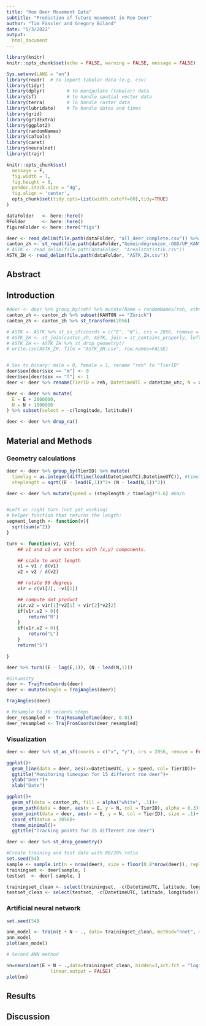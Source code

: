 ```yaml
---
title: "Roe Deer Movement Data"
subtitle: "Prediction of future movement in Roe Deer"
author: "Tim Fässler and Gregory Biland"
date: "5/3/2022"
output:
  html_document
---
```


```r
library(knitr)
knitr::opts_chunk$set(echo = FALSE, warning = FALSE, message = FALSE)
```

```r
Sys.setenv(LANG = "en")
library(readr)  # to import tabular data (e.g. csv)
library(tidyr)
library(dplyr)        # to manipulate (tabular) data
library(sf)           # to handle spatial vector data
library(terra)        # To handle raster data
library(lubridate)    # To handle dates and times
library(grid)
library(gridExtra)
library(ggplot2)
library(randomNames)
library(caTools)
library(caret)
library(neuralnet)
library(trajr)

knitr::opts_chunk$set(
  message = F,
  fig.width = 7,
  fig.height = 6,
  pandoc.stack.size = "4g",
  fig.align = 'center',
  opts_chunk$set(tidy.opts=list(width.cutoff=60),tidy=TRUE)
)

dataFolder   <- here::here()   
RFolder      <- here::here()         
figureFolder <- here::here("figs") 
```

```r
deer <- read_delim(file.path(dataFolder, "all_deer_complete.csv")) %>% data.frame()
canton_zh <- st_read(file.path(dataFolder,"Gemeindegrenzen_-OGD/UP_KANTON_F.shp"))
# ASTK <- read_delim(file.path(dataFolder, "Arealstatistik.csv"))
ASTK_ZH <- read_delim(file.path(dataFolder, "ASTK_ZH.csv"))
```
## Abstract

## Introduction

```r
#deer <- deer %>% group_by(reh) %>% mutate(Name = randomNames(reh, ethnicity = 4)) #Give deer names
canton_zh <- canton_zh %>% subset(KANTON == "Zürich")
canton_zh <- canton_zh %>% st_transform(2056)

# ASTK <- ASTK %>% st_as_sf(coords = c("E", "N"), crs = 2056, remove = FALSE)
# ASTK_ZH <- st_join(canton_zh, ASTK, join = st_contains_properly, left=TRUE)
# ASTK_ZH <- ASTK_ZH %>% st_drop_geometry()
# write.csv(ASTK_ZH, file = "ASTK_ZH.csv", row.names=FALSE)


# Sex to binary: male = 0, female = 1, rename "reh" to "TierID"
deer$sex[deer$sex == "m"] <- 0
deer$sex[deer$sex == "f"] <- 1
deer <- deer %>% rename(TierID = reh, DatetimeUTC = datetime_utc, N = x, E = y)

deer <- deer %>% mutate(
  E = E + 2000000,
  N = N + 1000000
) %>% subset(select = -c(longitude, latitude))

deer <- deer %>% drop_na()

```

## Material and Methods

### Geometry calculations

```r
deer <- deer %>% group_by(TierID) %>% mutate(
  timelag = as.integer(difftime(lead(DatetimeUTC),DatetimeUTC)), #timelag is in minutes
  steplength = sqrt((E - lead(E,1))^2+ (N - lead(N,1))^2))

deer <- deer %>% mutate(speed = (steplength / timelag)*3.6) #km/h


#Left or right turn (not yet working)
# helper function that returns the length:
segment_length <- function(v){
  sqrt(sum(v^2))
}

turn <- function(v1, v2){
    ## v1 and v2 are vectors with (x,y) components.

    ## scale to unit length
    v1 = v1 / d(v1)
    v2 = v2 / d(v2)

    ## rotate 90 degrees
    v1r = c(v1[2], -v1[1])

    ## compute dot product
    v1r.v2 = v1r[1]*v2[1] + v1r[2]*v2[2]
    if(v1r.v2 > 0){
        return("R")
    }
    if(v1r.v2 < 0){
        return("L")
    }
    return("S")

}

deer %>% turn((E - lag(E,1)), (N - lead(N,1)))

#Sinuosity
deer <- TrajFromCoords(deer)
deer <- mutate(angle = TrajAngles(deer))

TrajAngles(deer)
```

```r
# Resample to 30 seconds steps
deer_resampled <- TrajResampleTime(deer, 0.01)
deer_resampled <- TrajFromCoords(deer_resampled)
```



### Visualization

```r
deer <- deer %>% st_as_sf(coords = c("x", "y"), crs = 2056, remove = FALSE)

ggplot()+
  geom_line(data = deer, aes(x=DatetimeUTC, y = speed, col= TierID))+
  ggtitle("Monitoring timespan for 15 different roe deer")+
  ylab("Deer")+
  xlab("Date")

ggplot()+
  geom_sf(data = canton_zh, fill = alpha("white", .1))+
  geom_path(data = deer, aes(x = E, y = N, col = TierID), alpha = 0.3)+
  geom_point(data = deer, aes(x = E, y = N, col = TierID), size = .1)+
  coord_sf(datum = 2056)+
  theme_minimal()+
  ggtitle("Tracking points for 15 different roe deer")

deer <- deer %>% st_drop_geometry()

```

```r

#Create training and test data with 80/20% ratio
set.seed(54)
sample <- sample.int(n = nrow(deer), size = floor(0.8*nrow(deer)), replace = F)
trainingset <- deer[sample, ]
testset  <- deer[-sample, ]

trainingset_clean <- select(trainingset, -c(DatetimeUTC, latitude, longitude)) %>% na.omit()
testset_clean <- select(testset, -c(DatetimeUTC, latitude, longitude)) %>% na.omit()
```

### Artificial neural network 
```r
set.seed(54)

ann_model <- train(E + N ~ ., data= trainingset_clean, method="nnet", maxit = 1, trace=FALSE, MaxNWts=2600)
ann_model
plot(ann_model)

# Second ANN method

nn=neuralnet(E + N ~ .,data=trainingset_clean, hidden=3,act.fct = "logistic", 
                linear.output = FALSE)
plot(nn)


```



## Results


## Discussion
